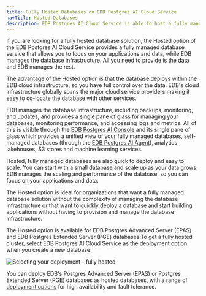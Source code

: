 ```yaml
---
title: Fully Hosted Databases on EDB Postgres AI Cloud Service
navTitle: Hosted Databases
description: EDB Postgres AI Cloud Service is able to host a fully managed EDB Postgres database in the EDB cloud.
---
```


If you are looking for a fully hosted database solution, the Hosted option of the EDB Postgres AI Cloud Service provides a fully managed database service that allows you to focus on your applications and data, while EDB manages the database infrastructure. All you need to provide is the data and EDB manages the rest. 

The advantage of the Hosted option is that the database deploys within the EDB cloud infrastructure, so you have full control over the data. EDB's cloud infrastructure globally spans the major cloud service providers making it easy to co-locate the database with other services.

EDB manages the database infrastructure, including backups, monitoring, and updates, and provides a single pane of glass for managing your databases, monitoring performance, and accessing logs and metrics. All of this is visible through the [EDB Postgres AI Console](../console) and its single pane of glass which provides a unified view of your fully managed databases, self-managed databases (through the [EDB Postgres AI Agent](../console/agent)), analytics lakehouses, S3 stores and machine learning services. 

Hosted, fully managed databases are also quick to deploy and easy to scale. You can start with a small database and scale up as your data grows. EDB manages the scaling and performance of the database, so you can focus on your applications and data.

The Hosted option is ideal for organizations that want a fully managed database solution without the complexity of managing the database infrastructure or that want to quickly deploy a database and start building applications without having to provision and manage the database infrastructure.

The Hosted option is available for EDB Postgres Advanced Server (EPAS) and EDB Postgres Extended Server (PGE) databases.To get a fully hosted cluster, select EDB Postgres AI Cloud Service as the deployment option when you create a new database:

![Selecting your deployment - fully hosted](images/fullyhosted-wide.png)

You can deploy EDB's Postgres Advanced Server (EPAS) or Postgres Extended Server (PGE) databases as hosted databases, with a range of [deployment options](deployment) for high availability and fault tolerance. 


